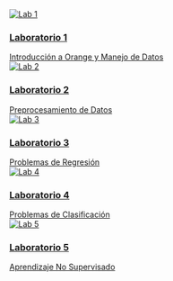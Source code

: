 ```{=html}
<div class="lab-grid">
  <a href="lab1.es.qmd" class="lab-card">
    <div class="card-inner">
      <img src="_resources/images/lab1.jpg" alt="Lab 1">
      <div class="overlay">
        <div class="overlay-text">
          <h3>Laboratorio 1</h3>
          <span class="subtitle">Introducción a Orange y Manejo de Datos</span>
        </div>
      </div>
    </div>
  </a>
  <a href="lab2.es.qmd" class="lab-card">
    <div class="card-inner">
      <img src="_resources/images/lab2.jpg" alt="Lab 2">
      <div class="overlay">
        <div class="overlay-text">
          <h3>Laboratorio 2</h3>
          <span class="subtitle">Preprocesamiento de Datos</span>
        </div>
      </div>
    </div>
  </a>
  <a href="lab3.es.qmd" class="lab-card">
    <div class="card-inner">
      <img src="_resources/images/lab3.jpg" alt="Lab 3">
      <div class="overlay">
        <div class="overlay-text">
          <h3>Laboratorio 3</h3>
          <span class="subtitle">Problemas de Regresión</span>
        </div>
      </div>
    </div>
  </a>
  <a href="lab4.es.qmd" class="lab-card">
    <div class="card-inner">
      <img src="_resources/images/lab4.jpg" alt="Lab 4">
      <div class="overlay">
        <div class="overlay-text">
          <h3>Laboratorio 4</h3>
          <span class="subtitle">Problemas de Clasificación</span>
        </div>
      </div>
    </div>
  </a>
  <a href="lab5.es.qmd" class="lab-card">
    <div class="card-inner">
      <img src="_resources/images/lab5.jpg" alt="Lab 5">
      <div class="overlay">
        <div class="overlay-text">
          <h3>Laboratorio 5</h3>
          <span class="subtitle">Aprendizaje No Supervisado</span>
        </div>
      </div>
    </div>
  </a>
  <!-- <a href="lab6.es.qmd" class="lab-card">
    <div class="card-inner">
      <img src="_resources/images/lab6.jpg" alt="Lab 6">
      <div class="overlay">
        <div class="overlay-text">
          <h3>Laboratorio 6</h3>
          <span class="subtitle">Sistemas de Recomendación</span>
        </div>
      </div>
    </div>
  </a> -->
</div>
```